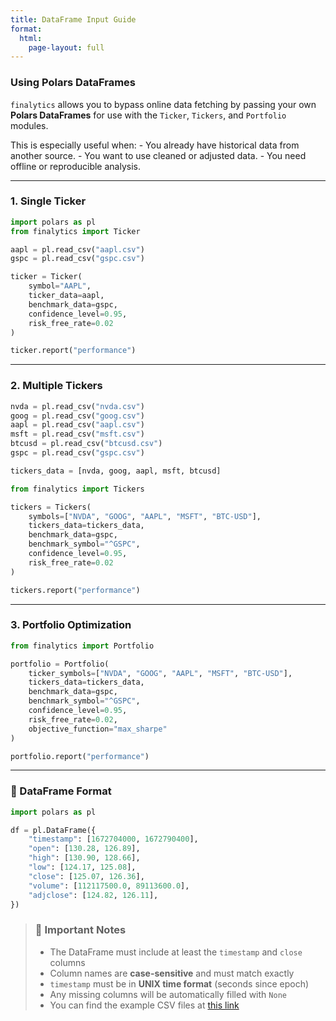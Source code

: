 ```yaml
---
title: DataFrame Input Guide
format:
  html:
    page-layout: full
---
```


### Using Polars DataFrames

`finalytics` allows you to bypass online data fetching by passing your own **Polars DataFrames** for use with the `Ticker`, `Tickers`, and `Portfolio` modules.

This is especially useful when:
- You already have historical data from another source.
- You want to use cleaned or adjusted data.
- You need offline or reproducible analysis.

---

### 1. Single Ticker

```python
import polars as pl
from finalytics import Ticker

aapl = pl.read_csv("aapl.csv")
gspc = pl.read_csv("gspc.csv")

ticker = Ticker(
    symbol="AAPL",
    ticker_data=aapl,
    benchmark_data=gspc,
    confidence_level=0.95,
    risk_free_rate=0.02
)

ticker.report("performance")
```

---

### 2. Multiple Tickers

```python
nvda = pl.read_csv("nvda.csv")
goog = pl.read_csv("goog.csv")
aapl = pl.read_csv("aapl.csv")
msft = pl.read_csv("msft.csv")
btcusd = pl.read_csv("btcusd.csv")
gspc = pl.read_csv("gspc.csv")

tickers_data = [nvda, goog, aapl, msft, btcusd]

from finalytics import Tickers

tickers = Tickers(
    symbols=["NVDA", "GOOG", "AAPL", "MSFT", "BTC-USD"],
    tickers_data=tickers_data,
    benchmark_data=gspc,
    benchmark_symbol="^GSPC",
    confidence_level=0.95,
    risk_free_rate=0.02
)

tickers.report("performance")
```

---

### 3. Portfolio Optimization

```python
from finalytics import Portfolio

portfolio = Portfolio(
    ticker_symbols=["NVDA", "GOOG", "AAPL", "MSFT", "BTC-USD"],
    tickers_data=tickers_data,
    benchmark_data=gspc,
    benchmark_symbol="^GSPC",
    confidence_level=0.95,
    risk_free_rate=0.02,
    objective_function="max_sharpe"
)

portfolio.report("performance")
```

---

### 📘 DataFrame Format

```python
import polars as pl

df = pl.DataFrame({
    "timestamp": [1672704000, 1672790400],
    "open": [130.28, 126.89],
    "high": [130.90, 128.66],
    "low": [124.17, 125.08],
    "close": [125.07, 126.36],
    "volume": [112117500.0, 89113600.0],
    "adjclose": [124.82, 126.11],
})
```

> ### 📘 Important Notes
>
> - The DataFrame must include at least the `timestamp` and `close` columns
> - Column names are **case-sensitive** and must match exactly
> - `timestamp` must be in **UNIX time format** (seconds since epoch)
> - Any missing columns will be automatically filled with `None`
> - You can find the example CSV files at [this link](https://github.com/Nnamdi-sys/finalytics/tree/main/examples/datasets)
